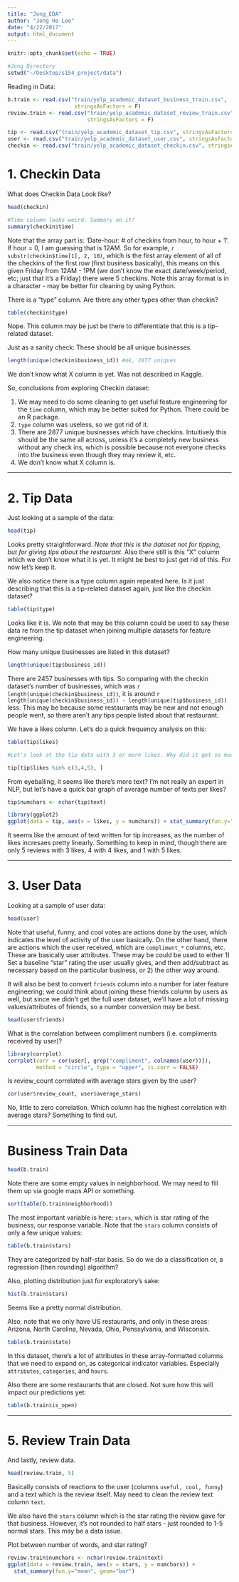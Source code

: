 ```yaml
---
title: "Jong_EDA"
author: "Jong Ha Lee"
date: "4/22/2017"
output: html_document
---
```


```r
knitr::opts_chunk$set(echo = TRUE)

#Jong Directory
setwd("~/Desktop/s154_project/data")
```


Reading in Data:
```r
b.train <- read.csv("train/yelp_academic_dataset_business_train.csv",
                     stringsAsFactors = F)
review.train <- read.csv("train/yelp_academic_dataset_review_train.csv",
                         stringsAsFactors = F)

tip <- read.csv("train/yelp_academic_dataset_tip.csv", stringsAsFactors = F)
user <- read.csv("train/yelp_academic_dataset_user.csv", stringsAsFactors = F)
checkin <- read.csv("train/yelp_academic_dataset_checkin.csv", stringsAsFactors = F)

```


# 1. Checkin Data

What does Checkin Data Look like?
```r
head(checkin)

#Time column looks weird. Summary on it?
summary(checkin$time)
```

Note that the array part is: 'Date-hour: # of checkins from hour, to hour + 1'. If hour = 0, I am guessing that is 12AM. So for example, `r substr(checkin$time[1], 2, 10)`, which is the first array element of all of the checkins of the first row (first business basically), this means on this given Friday from 12AM - 1PM (we don't know the exact date/week/period, etc; just that it's a Friday) there were 5 checkins. Note this array format is in a character - may be better for cleaning by using Python.

There is a "type" column. Are there any other types other than checkin?
```r
table(checkin$type)

```

Nope. This column may be just be there to differentiate that this is a tip-related dataset.

Just as a sanity check: These should be all unique businesses.
```r
length(unique(checkin$business_id)) #ok, 2877 uniques
```

We don't know what X column is yet. Was not described in Kaggle.

So, conclusions from exploring Checkin dataset:

1. We may need to do some cleaning to get useful feature engineering for the `time` column, which may be better suited for Python. There could be an R package.
2. `type` column was useless, so we got rid of it.
2. There are 2877 unique businesses which have checkins. Intuitively this should be the same all across, unless it's a completely new business without any check ins, which is possible because not everyone checks into the business even though they may review it, etc.
3. We don't know what X column is.

----

# 2. Tip Data

Just looking at a sample of the data:
```r
head(tip)
```

Looks pretty straightforward. *Note that this is the dataset not for tipping, but for giving tips about the restaurant*. Also there still is this "X" column which we don't know what it is yet. It might be best to just get rid of this. For now let's keep it.

We also notice there is a type column again repeated here. Is it just describing that this is a tip-related dataset again, just like the checkin dataset?
```r
table(tip$type)
```

Looks like it is. We note that may be this column could be used to say these data re from the tip dataset when joining multiple datasets for feature engineering.

How many unique businesses are listed in this dataset? 
```r
length(unique(tip$business_id))
```

There are 2457 businesses with tips. So comparing with the checkin dataset's number of businesses, which was `r length(unique(checkin$business_id))`, it is around `r length(unique(checkin$business_id)) - length(unique(tip$business_id))` less. This may be because some restaurants may be new and not enough people went, so there aren't any tips people listed about that restaurant.

We have a likes column. Let's do a quick frequency analysis on this:
```r
table(tip$likes)

#Let's look at the tip data with 3 or more likes. Why did it get so much?

tip[tip$likes %in% c(3,4,5), ]

```

From eyeballing, it seems like there's more text? I'm not really an expert in NLP, but let's have a quick bar graph of average number of texts per likes?

```r
tip$numchars <- nchar(tip$text)

library(ggplot2)
ggplot(data = tip, aes(x = likes, y = numchars)) + stat_summary(fun.y="mean", geom="bar")
```

It seems like the amount of text written for tip increases, as the number of likes incresaes pretty linearly. Something to keep in mind, though there are only 5 reviews with 3 likes, 4 with 4 likes, and 1 with 5 likes.

----

# 3. User Data

Looking at a sample of user data:

```r
head(user)
```

Note that useful, funny, and cool votes are actions done by the user, which indicates the level of activity of the user basically. On the other hand, there are actions which the user received, which are `compliment_*` columns, etc. These are basically user attributes. These may be could be used to either 1) Set a baseline "star" rating the user usually gives, and then add/subtract as necessary based on the particular business, or 2) the other way around. 

It will also be best to convert `friends` column into a number for later feature engineering; we could think about joining these friends column by users as well, but since we didn't get the full user dataset, we'll have a lot of missing values/attributes of friends, so a number conversion may be best.

```r
head(user$friends)
```


What is the correlation between compliment numbers (i.e. compliments received by user)?

```r
library(corrplot)
corrplot(corr = cor(user[, grep("compliment", colnames(user))]), 
         method = "circle", type = "upper", is.corr = FALSE)
```

Is review_count correlated with average stars given by the user?

```r
cor(user$review_count, user$average_stars)
```

No, little to zero correlation. Which column has the highest correlation with average stars? Something to find out.

-------

# Business Train Data

```r
head(b.train)
```

Note there are some empty values in neighborhood. We may need to fill them up via google maps API or something.
```r
sort(table(b.train$neighborhood))
```

The most important variable is here: `stars`, which is star rating of the business, our response variable. Note that the `stars` column consists of only a few unique values:
```r
table(b.train$stars)
```

They are categorized by half-star basis. So do we do a classification or, a regression (then rounding) algorithm?

Also, plotting distribution just for exploratory's sake:
```r
hist(b.train$stars)
```

Seems like a pretty normal distribution.

Also, note that we only have US restaurants, and only in these areas: Arizona, North Carolina, Nevada, Ohio, Penssylvania, and Wisconsin.
```r
table(b.train$state)
```

In this dataset, there's a lot of attributes in these array-formatted columns that we need to expand on, as categorical indicator variables. Especially `attributes`, `categories`, and `hours`. 

Also there are some restaurants that are closed. Not sure how this will impact our predictions yet:
```r
table(b.train$is_open)
```


-----

# 5. Review Train Data

And lastly, review data.
```r
head(review.train, 5)
```

Basically consists of reactions to the user (columns `useful, cool, funny`) and a text which is the review itself. May need to clean the review text column `text`. 

We also have the `stars` column which is the star rating the review gave for that business. However, it's not rounded to half stars - just rounded to 1-5 normal stars. This may be a data issue.

Plot between number of words, and star rating?
```r
review.train$numchars <- nchar(review.train$text)
ggplot(data = review.train, aes(x = stars, y = numchars)) +
  stat_summary(fun.y="mean", geom="bar")
```





